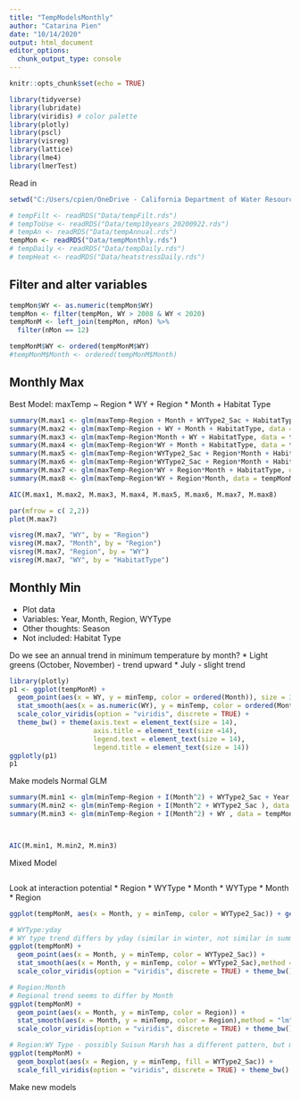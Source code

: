 ```yaml
---
title: "TempModelsMonthly"
author: "Catarina Pien"
date: "10/14/2020"
output: html_document
editor_options: 
  chunk_output_type: console
---
```


```r
knitr::opts_chunk$set(echo = TRUE)

library(tidyverse)
library(lubridate)
library(viridis) # color palette
library(plotly)
library(pscl)
library(visreg)
library(lattice)
library(lme4)
library(lmerTest)
```


Read in 
```r
setwd("C:/Users/cpien/OneDrive - California Department of Water Resources/Work/ClimateChange/R_code/TempSynthesis/")

# tempFilt <- readRDS("Data/tempFilt.rds") 
# tempToUse <- readRDS("Data/temp10years_20200922.rds")
# tempAn <- readRDS("Data/tempAnnual.rds")
tempMon <- readRDS("Data/tempMonthly.rds")
# tempDaily <- readRDS("Data/tempDaily.rds")
# tempHeat <- readRDS("Data/heatstressDaily.rds")
```

## Filter and alter variables
```r
tempMon$WY <- as.numeric(tempMon$WY)
tempMon <- filter(tempMon, WY > 2008 & WY < 2020)
tempMonM <- left_join(tempMon, nMon) %>%
  filter(nMon == 12)

tempMonM$WY <- ordered(tempMonM$WY)
#tempMonM$Month <- ordered(tempMonM$Month)
```

## Monthly Max
Best Model: maxTemp ~ Region * WY + Region * Month + Habitat Type
```r
summary(M.max1 <- glm(maxTemp~Region + Month + WYType2_Sac + HabitatType, data = tempMonM))
summary(M.max2 <- glm(maxTemp~Region + WY + Month + HabitatType, data = tempMonM))
summary(M.max3 <- glm(maxTemp~Region*Month + WY + HabitatType, data = tempMonM))
summary(M.max4 <- glm(maxTemp~Region*WY + Month + HabitatType, data = tempMonM))
summary(M.max5 <- glm(maxTemp~Region*WYType2_Sac + Region*Month + HabitatType, data = tempMonM))
summary(M.max6 <- glm(maxTemp~Region*WYType2_Sac + Region*Month + HabitatType, data = tempMonM))
summary(M.max7 <- glm(maxTemp~Region*WY + Region*Month + HabitatType, data = tempMonM, na.action =na.omit))
summary(M.max8 <- glm(maxTemp~Region*WY + Region*Month, data = tempMonM))

AIC(M.max1, M.max2, M.max3, M.max4, M.max5, M.max6, M.max7, M.max8)

par(mfrow = c( 2,2))
plot(M.max7)

visreg(M.max7, "WY", by = "Region")
visreg(M.max7, "Month", by = "Region")
visreg(M.max7, "Region", by = "WY")
visreg(M.max7, "WY", by = "HabitatType")

```

## Monthly Min
* Plot data
* Variables: Year, Month, Region, WYType
* Other thoughts: Season
* Not included: Habitat Type

Do we see an annual trend in minimum temperature by month? 
* Light greens (October, November) - trend upward
* July - slight trend
```r
library(plotly)
p1 <- ggplot(tempMonM) + 
  geom_point(aes(x = WY, y = minTemp, color = ordered(Month)), size = 3)+
  stat_smooth(aes(x = as.numeric(WY), y = minTemp, color = ordered(Month)),method = "lm", formula = y ~ x, size = 2, se = TRUE)+ 
  scale_color_viridis(option = "viridis", discrete = TRUE) + 
  theme_bw() + theme(axis.text = element_text(size = 14),
                     axis.title = element_text(size =14),
                     legend.text = element_text(size = 14),
                     legend.title = element_text(size = 14))
ggplotly(p1)
p1

```

Make models
Normal GLM
```r
summary(M.min1 <- glm(minTemp~Region + I(Month^2) + WYType2_Sac + Year, data = tempMonM))
summary(M.min2 <- glm(minTemp~Region + I(Month^2 + WYType2_Sac ), data = tempMonM))
summary(M.min3 <- glm(minTemp~Region + I(Month^2) + WY , data = tempMonM))



AIC(M.min1, M.min2, M.min3)
```


Mixed Model
```r

```


Look at interaction potential
* Region * WYType
* Month * WYType
* Month * Region
```r
ggplot(tempMonM, aes(x = Month, y = minTemp, color = WYType2_Sac)) + geom_point() + scale_color_viridis(discrete = TRUE)

# WYType:yday
# WY type trend differs by yday (similar in winter, not similar in summer)
ggplot(tempMonM) + 
  geom_point(aes(x = Month, y = minTemp, color = WYType2_Sac)) + 
  stat_smooth(aes(x = Month, y = minTemp, color = WYType2_Sac),method = "lm", formula = y ~ x + I(x^2), size = 2, se = TRUE)+ 
  scale_color_viridis(option = "viridis", discrete = TRUE) + theme_bw()

# Region:Month
# Regional trend seems to differ by Month
ggplot(tempMonM) + 
  geom_point(aes(x = Month, y = minTemp, color = Region)) + 
  stat_smooth(aes(x = Month, y = minTemp, color = Region),method = "lm", formula = y ~ x + I(x^2), size = 2, se = TRUE)+ 
  scale_color_viridis(option = "viridis", discrete = TRUE) + theme_bw()

# Region:WY Type - possibly Suisun Marsh has a different pattern, but maybe not worth pursuing. 
ggplot(tempMonM) + 
  geom_boxplot(aes(x = Region, y = minTemp, fill = WYType2_Sac)) + 
  scale_fill_viridis(option = "viridis", discrete = TRUE) + theme_bw()
```

Make new models
```r

```

